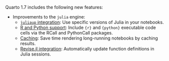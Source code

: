 Quarto 1.7 includes the following new features:

- Improvements to the `julia` engine: 
  - [`juliaup` integration](/docs/computations/julia.qmd#juliaup-integration): Use specific versions of Julia in your notebooks.
  - [R and Python support](/docs/computations/julia.qmd#r-and-python-support): Include `{r}` and `{python}` executable code cells via the RCall and PythonCall packages.
  - [Caching](/docs/computations/julia.qmd#caching-julia): Save time rendering long-running notebooks by caching results.
  - [Revise.jl integration](/docs/computations/julia.qmd#revise.jl-integration): Automatically update function definitions in Julia sessions.
  
